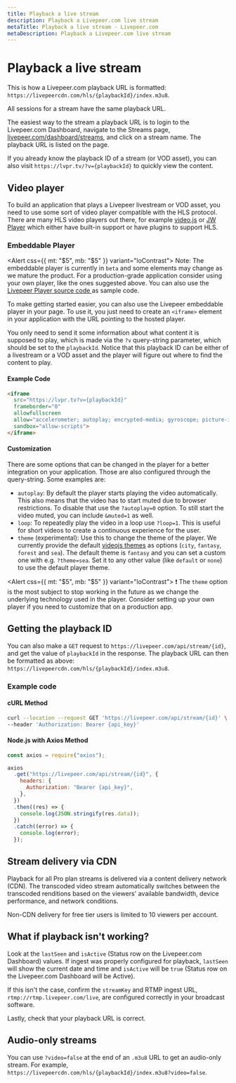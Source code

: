 ```yaml
---
title: Playback a live stream
description: Playback a Livepeer.com live stream
metaTitle: Playback a live stream - Livepeer.com
metaDescription: Playback a Livepeer.com live stream
---
```


# Playback a live stream

This is how a Livepeer.com playback URL is formatted:
`https://livepeercdn.com/hls/{playbackId}/index.m3u8`.

All sessions for a stream have the same playback URL.

The easiest way to the stream a playback URL is to login to the Livepeer.com
Dashboard, navigate to the Streams page,
[livepeer.com/dashboard/streams](https://livepeer.com/dashboard/streams), and
click on a stream name. The playback URL is listed on the page.

If you already know the playback ID of a stream (or VOD asset), you can also
visit `https://lvpr.tv/?v={playbackId}` to quickly view the content.

## Video player

To build an application that plays a Livepeer livestream or VOD asset, you need
to use some sort of video player compatible with the HLS protocol. There are
many HLS video players out there, for example [video.js](https://videojs.com/)
or [JW Player](https://www.jwplayer.com/) which either have built-in support or
have plugins to support HLS.

### Embeddable Player

<Alert css={{ mt: "$5", mb: "$5" }} variant="loContrast">
  <Text size="3" variant="gray">
    Note: The embeddable player is currently in <code>beta</code>
    and some elements may change as we mature the product. For a production-grade
    application consider using your own player, like the ones suggested above. You
    can also use the <a
      href="https://github.com/livepeer/player"
      target="_blank">
      Livepeer Player source code
    </a> as sample code.
  </Text>
</Alert>

To make getting started easier, you can also use the Livepeer embeddable player
in your page. To use it, you just need to create an `<iframe>` element in your
application with the URL pointing to the hosted player.

You only need to send it some information about what content it is supposed to
play, which is made via the `?v` query-string parameter, which should be set to
the `playbackId`. Notice that this playback ID can be either of a livestream or
a VOD asset and the player will figure out where to find the content to play.

#### Example Code

```html
<iframe
  src="https://lvpr.tv?v={playbackId}"
  frameborder="0"
  allowfullscreen
  allow="accelerometer; autoplay; encrypted-media; gyroscope; picture-in-picture"
  sandbox="allow-scripts">
</iframe>
```

#### Customization

There are some options that can be changed in the player for a better
integration on your application. Those are also configured through the
query-string. Some examples are:

- `autoplay`: By default the player starts playing the video automatically. This
  also means that the video has to start muted due to browser restrictions. To
  disable that use the `?autoplay=0` option. To still start the video muted, you
  can include `&muted=1` as well.
- `loop`: To repeatedly play the video in a loop use `?loop=1`. This is useful
  for short videos to create a continuous experience for the user.
- `theme` (experimental): Use this to change the theme of the player. We
  currently provide the default
  [videojs themes](https://github.com/videojs/themes#usage) as options (`city`,
  `fantasy`, `forest` and `sea`). The default theme is `fantasy` and you can set
  a custom one with e.g. `?theme=sea`. Set it to any other value (like `default`
  or `none`) to use the default player theme.

<Alert css={{ mt: "$5", mb: "$5" }} variant="loContrast">
  <Text size="3" variant="gray">
    ❗ The <code>theme</code> option is the most subject to stop working in the
    future as we change the underlying technology used in the player. Consider
    setting up your own player if you need to customize that on a production
    app.
  </Text>
</Alert>

## Getting the playback ID

You can also make a `GET` request to `https://livepeer.com/api/stream/{id}`, and
get the value of `playbackId` in the response. The playback URL can then be
formatted as above: `https://livepeercdn.com/hls/{playbackId}/index.m3u8`.

### Example code

#### cURL Method

```bash
curl --location --request GET 'https://livepeer.com/api/stream/{id}' \
--header 'Authorization: Bearer {api_key}'
```

#### Node.js with Axios Method

```javascript
const axios = require("axios");

axios
  .get("https://livepeer.com/api/stream/{id}", {
    headers: {
      Authorization: "Bearer {api_key}",
    },
  })
  .then((res) => {
    console.log(JSON.stringify(res.data));
  })
  .catch((error) => {
    console.log(error);
  });
```

## Stream delivery via CDN

Playback for all Pro plan streams is delivered via a content delivery network
(CDN). The transcoded video stream automatically switches between the transcoded
renditions based on the viewers' available bandwidth, device performance, and
network conditions.

Non-CDN delivery for free tier users is limited to 10 viewers per account.

## What if playback isn't working?

Look at the `lastSeen` and `isActive` (Status row on the Livepeer.com Dashboard)
values. If ingest was properly configured for playback, `lastSeen` will show the
current date and time and `isActive` will be `true` (Status row on the
Livepeer.com Dashboard will be Active).

If this isn't the case, confirm the `streamKey` and RTMP ingest URL,
`rtmp://rtmp.livepeer.com/live`, are configured correctly in your broadcast
software.

Lastly, check that your playback URL is correct.

## Audio-only streams

You can use `?video=false` at the end of an `.m3u8` URL to get an audio-only
stream. For example,
`https://livepeercdn.com/hls/{playbackId}/index.m3u8?video=false`.
